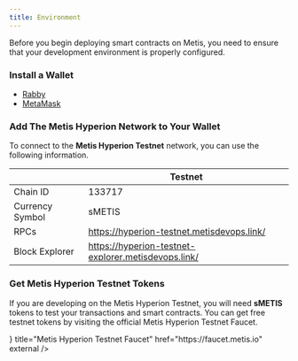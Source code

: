 ```yaml
---
title: Environment
---
```


Before you begin deploying smart contracts on Metis, you need to ensure that your development environment is properly configured.


<Steps>
<Step>

### Install a Wallet

- [Rabby](https://rabby.io)
- [MetaMask](https://metamask.io)

</Step>

<Step>

### Add The Metis Hyperion Network to Your Wallet

To connect to the **Metis Hyperion Testnet** network, you can use the following information.

|                 | Testnet                                              |
| --------------- | ---------------------------------------------------- |
| Chain ID        | 133717                                               |
| Currency Symbol | sMETIS                                               |
| RPCs            | https://hyperion-testnet.metisdevops.link/           |
| Block Explorer  | https://hyperion-testnet-explorer.metisdevops.link/  |

</Step>

<Step>

### Get Metis Hyperion Testnet Tokens

If you are developing on the Metis Hyperion Testnet, you will need **sMETIS** tokens to test your transactions and smart contracts. You can get free testnet tokens by visiting the official Metis Hyperion Testnet Faucet.

<Cards>
  <Card
    icon={<Droplet />}
    title="Metis Hyperion Testnet Faucet"
    href="https://faucet.metis.io"
    external
  />
</Cards>

</Step>
</Steps>
